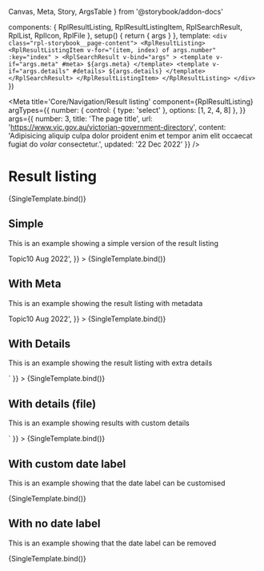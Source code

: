   Canvas,
  Meta,
  Story,
  ArgsTable
} from '@storybook/addon-docs'

  components: { RplResultListing, RplResultListingItem, RplSearchResult, RplList, RplIcon, RplFile },
  setup() {
    return { args }
  },
  template: `
    <div class="rpl-storybook__page-content">
      <RplResultListing>
        <RplResultListingItem
          v-for="(item, index) of args.number"
          :key="index"
        >
          <RplSearchResult
            v-bind="args"
          >
            <template v-if="args.meta" #meta>
              ${args.meta}
            </template>
            <template v-if="args.details" #details>
              ${args.details}
            </template>
          </RplSearchResult>
        </RplResultListingItem>
      </RplResultListing>
    </div>
  `
})

<Meta
  title='Core/Navigation/Result listing'
  component={RplResultListing}
  argTypes={{
    number: {
      control: { type: 'select' },
      options: [1, 2, 4, 8]
    },
  }}
  args={{
    number: 3,
    title: 'The page title',
    url: 'https://www.vic.gov.au/victorian-government-directory',
    content: 'Adipisicing aliquip culpa dolor proident enim et tempor anim elit occaecat fugiat do <em>volar</em> consectetur.',
    updated: '22 Dec 2022'
  }}
/>

# Result listing

<ArgsTable of={RplResultListing} />

<Canvas>
  <Story
    name='Default'
    play={a11yStoryCheck}
  >
    {SingleTemplate.bind()}
  </Story>
</Canvas>


## Simple

This is an example showing a simple version of the result listing

<Canvas>
  <Story
    name='Simple'
    play={a11yStoryCheck}
    args={{
      number: 3,
      title: 'The page title',
      url: 'https://www.vic.gov.au/victorian-government-directory',
      content: null,
      updated: null,
      meta: '<span class="rpl-result-listing__topic">Topic</span><span class="rpl-result-listing__published">10 Aug 2022</span>',
    }}
  >
    {SingleTemplate.bind()}
  </Story>
</Canvas>


## With Meta

This is an example showing the result listing with metadata

<Canvas>
  <Story
    name='With Meta'
    play={a11yStoryCheck}
    args={{
      meta: '<span class="rpl-result-listing__topic">Topic</span><span class="rpl-result-listing__published">10 Aug 2022</span>',
    }}
  >
    {SingleTemplate.bind()}
  </Story>
</Canvas>

## With Details

This is an example showing the result listing with extra details

<Canvas>
  <Story
    name='With Details'
    play={a11yStoryCheck}
    args={{
      details: `<RplList :items="[
        { text: 'Department', icon: 'icon-user-circle-filled' },
        { text: '$10,000 - $20,000', icon: 'icon-dollar-circle-filled' },
        { text: 'Closed', icon: 'icon-cancel-circle-filled', iconColour: 'error' }
      ]" />`
    }}
  >
    {SingleTemplate.bind()}
  </Story>
</Canvas>

## With details (file)

This is an example showing results with custom details

<Canvas>
  <Story
    name='With details (file)'
    play={a11yStoryCheck}
    args={{
      updated: null,
      showUrl: false,
      details: `<RplFile
        size="1.5mb"
        extension="pdf"
        updated="July 17, 2022"
        icon-size="s"
      />`
    }}
  >
    {SingleTemplate.bind()}
  </Story>
</Canvas>

## With custom date label

This is an example showing that the date label can be customised

<Canvas>
  <Story
    name='With custom date label'
    play={a11yStoryCheck}
    args={{
      dateLabel: 'Custom label'
    }}
  >
    {SingleTemplate.bind()}
  </Story>
</Canvas>

## With no date label

This is an example showing that the date label can be removed

<Canvas>
  <Story
    name='With no date label'
    play={a11yStoryCheck}
    args={{
      dateLabel: null,
      updated: 'Some custom text'
    }}
  >
    {SingleTemplate.bind()}
  </Story>
</Canvas>
